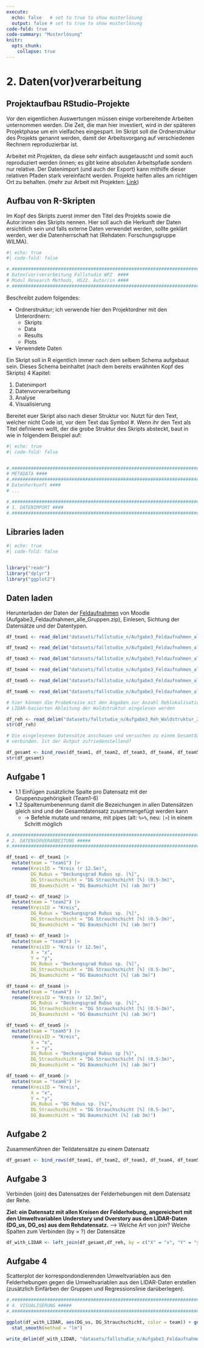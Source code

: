```yaml
---
execute:
  echo: false   # set to true to show musterlösung
  output: false # set to true to show musterlösung
code-fold: true
code-summary: "Musterlösung"
knitr:
  opts_chunk: 
    collapse: true
---
```


# 2. Daten(vor)verarbeitung

## Projektaufbau RStudio-Projekte

Vor den eigentlichen Auswertungen müssen einige vorbereitende Arbeiten unternommen werden. Die Zeit, die man hier investiert, wird in der späteren Projektphase um ein vielfaches eingespart. Im Skript soll die Ordnerstruktur des Projekts genannt werden, damit der Arbeitsvorgang auf verschiedenen Rechnern reproduzierbar ist.

Arbeitet mit Projekten, da diese sehr einfach ausgetauscht und somit auch reproduziert werden önnen; es gibt keine absoluten Arbeitspfade sondern nur relative. Der Datenimport (und auch der Export) kann mithilfe dieser relativen Pfaden stark vereinfacht werden. Projekte helfen alles am richtigen Ort zu behalten. (mehr zur Arbeit mit Projekten: [Link](https://support.rstudio.com/hc/en-us/articles/200526207-Using-Projects))


## Aufbau von R-Skripten

Im Kopf des Skripts zuerst immer den Titel des Projekts sowie die Autor:innen des Skripts nennen. Hier soll auch die Herkunft der Daten ersichtlich sein und falls externe Daten verwendet werden, sollte geklärt werden, wer die Datenherrschaft hat (Rehdaten: Forschungsgruppe WILMA).

```r
#| echo: true
#| code-fold: false

#.##################################################################################
# Daten(vor)verarbeitung Fallstudie WPZ  ####
# Modul Research Methods, HS22. Autor/in ####
#.##################################################################################
```

Beschreibt zudem folgendes:

- Ordnerstruktur; ich verwende hier den Projektordner mit den Unterordnern: 
  - Skripts
  - Data
  - Results
  - Plots
- Verwendete Daten

Ein Skript soll in R eigentlich immer nach dem selbem Schema aufgebaut sein.
Dieses Schema beinhaltet (nach dem bereits erwähnten Kopf des Skripts) 4 Kapitel: 

1. Datenimport
2. Datenvorverarbeitung
3. Analyse
4. Visualisierung

Bereitet euer Skript also nach dieser Struktur vor. Nutzt für den Text, welcher nicht Code ist, vor dem Text das Symbol #. Wenn ihr den Text als Titel definieren wollt, der die grobe Struktur des Skripts absteckt, baut in wie in folgendem Beispiel auf:

```r
#| echo: true
#| code-fold: false


#.###################################################################################
# METADATA ####
#.###################################################################################
# Datenherkunft ####
# ...

#.###################################################################################
# 1. DATENIMPORT ####
#.###################################################################################
```

## Libraries laden

```r
#| echo: true
#| code-fold: false


library("readr")
library("dplyr")
library("ggplot2")
```

## Daten laden
Herunterladen der Daten der [Feldaufnahmen](https://moodle.zhaw.ch/mod/folder/view.php?id=578940) von Moodle (Aufgabe3_Feldaufnahmen_alle_Gruppen.zip), Einlesen, Sichtung der Datensätze und der Datentypen.

```r
df_team1 <- read_delim("datasets/fallstudie_n/Aufgabe3_Feldaufnahmen_alle_Gruppen/Felderhebungen_Waldstruktur.csv", delim = ";")

df_team2 <- read_delim("datasets/fallstudie_n/Aufgabe3_Feldaufnahmen_alle_Gruppen/Felderhebung_11102022_gr3.csv", delim = ";")

df_team3 <- read_delim("datasets/fallstudie_n/Aufgabe3_Feldaufnahmen_alle_Gruppen/Felderhebung_Waldstruktur_TEAM3_pink_Gruppe 7.csv", delim = ";")

df_team4 <- read_delim("datasets/fallstudie_n/Aufgabe3_Feldaufnahmen_alle_Gruppen/Felderhebungen_Team4_Blau_221011.csv",delim = ";")

df_team5 <- read_delim("datasets/fallstudie_n/Aufgabe3_Feldaufnahmen_alle_Gruppen/Felderhebung TEAM 5.csv", delim = ";")

df_team6 <- read_delim("datasets/fallstudie_n/Aufgabe3_Feldaufnahmen_alle_Gruppen/Team6_Felderhebung.csv", delim = ";")

# hier können die Probekreise mit den Angaben zur Anzahl Rehlokalisationen und der 
# LIDAR-basierten Ableitung der Waldstruktur eingelesen werden

df_reh <- read_delim("datasets/fallstudie_n/Aufgabe3_Reh_Waldstruktur_221013.csv", delim = ";")
str(df_reh)

# Die eingelesenen Datensätze anschauen und versuchen zu einem Gesamtdatensatz  
# verbinden. Ist der Output zufriedenstellend?

df_gesamt <- bind_rows(df_team1, df_team2, df_team3, df_team4, df_team5, df_team6)
str(df_gesamt)
```

## Aufgabe 1

- 1.1 Einfügen zusätzliche Spalte pro Datensatz mit der Gruppenzugehörigkeit (Team1-6) 
- 1.2 Spaltenumbenennung damit die Bezeichungen in allen Datensätzen gleich sind und der Gesamtdatensatz zusammengefügt werden kann
  - → Befehle mutate und rename, mit pipes (alt: `%>%`, neu: `|>`) in einem Schritt möglich

```r
#.#################################################################################
# 2. DATENVORVERARBEITUNG #####
#.#################################################################################

df_team1 <- df_team1 |>
  mutate(team = "team1") |>
  rename(KreisID = "Kreis (r 12.5m)",
         DG_Rubus = "Deckungsgrad Rubus sp. [%]",
         DG_Strauchschicht = "DG Strauchschicht [%] (0.5-3m)",
         DG_Baumschicht = "DG Baumschicht [%] (ab 3m)")

df_team2 <- df_team2 |>
  mutate(team = "team2") |>
  rename(KreisID = "Kreis",
         DG_Rubus = "Deckungsgrad Rubus sp. [%]",
         DG_Strauchschicht = "DG Strauchschicht [%] (0.5-3m)",
         DG_Baumschicht = "DG Baumschicht [%] (ab 3m)")

df_team3 <- df_team3 |>
  mutate(team = "team3") |>
  rename(KreisID = "Kreis (r 12.5m)",
         X = "x",
         Y = "y",
         DG_Rubus = "Deckungsgrad Rubus sp. [%]",
         DG_Strauchschicht = "DG Strauchschicht [%] (0.5-3m)",
         DG_Baumschicht = "DG Baumschicht [%] (ab 3m)")

df_team4 <- df_team4 |>
  mutate(team = "team4") |>
  rename(KreisID = "Kreis (r 12.5m)",
         DG_Rubus = "Deckungsgrad Rubus sp. [%]",
         DG_Strauchschicht = "DG Strauchschicht [%] (0.5-3m)",
         DG_Baumschicht = "DG Baumschicht [%] (ab 3m)")

df_team5 <- df_team5 |>
  mutate(team = "team5") |>
  rename(KreisID = "Kreis",
         X = "x",
         Y = "y",
         DG_Rubus = "Deckungsgrad Rubus sp [%]",
         DG_Strauchschicht = "DG Strauchschicht [%] (0.5-3m)",
         DG_Baumschicht = "DG Baumschicht [%] (ab 3m)")

df_team6 <- df_team6 |>
  mutate(team = "team6") |>
  rename(KreisID = "Kreis",
         X = "x",
         Y = "y",
         DG_Rubus = "DG Rubus sp. [%]",
         DG_Strauchschicht = "DG Strauchschicht [%] (0.5-3m)",
         DG_Baumschicht = "DG Baumschicht [%] (ab 3m)")
```

## Aufgabe 2

Zusammenführen der Teildatensätze zu einem Datensatz

```r
df_gesamt <- bind_rows(df_team1, df_team2, df_team3, df_team4, df_team5, df_team6)
```

## Aufgabe 3

Verbinden (join) des Datensatzes der Felderhebungen mit dem Datensatz der Rehe. 

**Ziel: ein Datensatz mit allen Kreisen der Felderhebung, angereichert mit den Umweltvariablen Understory und Overstory aus den LIDAR-Daten (DG_us, DG_os) aus dem Rehdatensatz.** 
--> Welche Art von join? Welche Spalten zum Verbinden (by = ?) der Datensätze

```r

df_with_LIDAR <- left_join(df_gesamt,df_reh, by = c("X" = "x", "Y" = "y"))
```

## Aufgabe 4

Scatterplot der korrespondondierenden Umweltvariablen aus den Felderhebungen gegen die Umweltvariablen aus den LIDAR-Daten erstellen (zusätzlich Einfärben der Gruppen und Regressionslinie darüberlegen). 

```r
#.#####################################################################################
# 4. VISUALISERUNG #####
#.#####################################################################################

ggplot(df_with_LIDAR, aes(DG_us, DG_Strauchschicht, color = team)) + geom_point() + 
  stat_smooth(method = "lm")

write_delim(df_with_LIDAR, "datasets/fallstudie_n/Aufgabe3_Feldaufnahmen_alle_Gruppen/df_with_lidar.csv", delim = ";")
```
